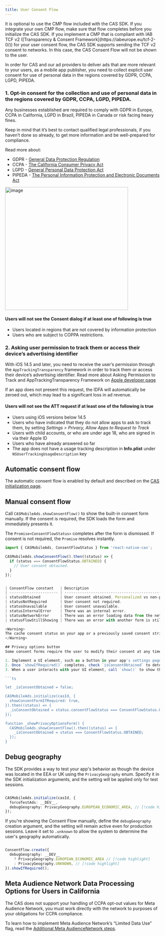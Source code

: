 ```yaml
---
title: User Consent Flow
---
```


<Info>
It is optional to use the CMP flow included with the CAS SDK. If you integrate your own CMP flow, make sure that flow completes before you initialize the CAS SDK.
</Info>

<Info>
If you implement a CMP that is compliant with IAB TCF v2 ([Transparency & Consent Framework](https://iabeurope.eu/tcf-2-0/)) for your user consent flow, the CAS SDK supports sending the TCF v2 consent to networks. In this case, the CAS Consent Flow will not be shown to the user.
</Info>

In order for CAS and our ad providers to deliver ads that are more relevant to your users, as a mobile app publisher, you need to collect explicit user consent for use of personal data in the regions covered by GDPR, CCPA, LGPD, PIPEDA.

### 1. Opt-in consent for the collection and use of personal data in the regions covered by GDPR, CCPA, LGPD, PIPEDA.
Any businesses established are required to comply with GDPR in Europe, CCPA in California, LGPD in Brazil, PIPEDA in Canada or risk facing heavy fines.

Keep in mind that it’s best to contact qualified legal professionals, if you haven’t done so already, to get more information and be well-prepared for compliance.

Read more about:

* GDPR - [General Data Protection Regulation](https://gdpr-info.eu)
* CCPA - [The California Consumer Privacy Act](https://theccpa.org)
* LGPD - [General Personal Data Protection Act](https://lgpd-brazil.info)
* PIPEDA - [The Personal Information Protection and Electronic Documents Act](https://www.priv.gc.ca/en/privacy-topics/privacy-laws-in-canada/the-personal-information-protection-and-electronic-documents-act-pipeda/)

<Image height="400" alt="image" src="/assets/User-Consent-Flow-1.png" />

#### Users will not see the Consent dialog if at least one of following is true
* Users located in regions that are not covered by information protection
* Users who are subject to COPPA restrictions.

### 2. Asking user permission to track them or access their device’s advertising identifier
With iOS 14.5 and later, you need to receive the user’s permission through the `AppTrackingTransparency` framework in order to track them or access their device’s advertising identifier.  Read more about Asking Permission to Track and AppTrackingTransparency Framework on [Apple developer page](https://developer.apple.com/app-store/user-privacy-and-data-use/)

<Warning>  
If an app does not present this request, the IDFA will automatically be zeroed out, which may lead to a significant loss in ad revenue.
</Warning>

#### Users will not see the ATT request if at least one of the following is true
* Users using iOS versions below 14.5
* Users who have indicated that they do not allow apps to ask to track them, by setting *Settings > Privacy, Allow Apps to Request to Track*
* Users with child accounts, or who are under age 18, who are signed in via their Apple ID
* Users who have already answered so far
* The app does not have a usage tracking description in **Info.plist** under `NSUserTrackingUsageDescription` key

## Automatic consent flow
The automatic consent flow is enabled by default and described on the [CAS initialization page](ReactNative/Initialize-CAS).

## Manual consent flow
Call `CASMobileAds.showConsentFlow()` to show the built-in consent form manually.  If the consent is required, the SDK loads the form and immediately presents it.  

The `Promise<ConsentFlowStatus>` completes after the form is dismissed.  If consent is not required, the `Promise` resolves instantly.


```ts
import { CASMobileAds, ConsentFlowStatus } from 'react-native-cas';

CASMobileAds.showConsentFlow().then((status) => {
  if (status === ConsentFlowStatus.OBTAINED) {
    // User consent obtained.
  }
});


| ConsentFlow constant   | Description                                                        |
| ---------------------- | ------------------------------------------------------------------ |
| statusObtained         | User consent obtained. Personalized vs non-personalized undefined. |
| statusNotRequired      | User consent not required.                                         |
| statusUnavailable      | User consent unavailable.                                          |
| statusInternalError    | There was an internal error.                                       |
| statusNetworkError     | There was an error loading data from the network.                  |
| statusFlowStillShowing | There was an error with another form is still being displayed.     |

<Warning>  
The cache consent status on your app or a previously saved consent string, could lead to a [TCF 3.3](https://support.google.com/admanager/answer/9999955) error if consent is expired.
</Warning>

## Privacy options button
Some consent forms require the user to modify their consent at any time. Adhere to the following steps to implement a privacy options button if required.

1. Implement a UI element, such as a button in your app's settings page, that can trigger a privacy options form.
2. Once `showIfRequired()` completes, check `isConsentObtained` to determine whether to display the UI element that can present the privacy options form.
3. When a user interacts with your UI element, call `show()` to show the form so the user can update their privacy options at any time.

```ts

let _isConsentObtained = false;

CASMobileAds.initialize(casId, {
  showConsentFormIfRequired: true,
}).then((status) => {
  _isConsentObtained = status.consentFlowStatus === ConsentFlowStatus.OBTAINED; // [!code highlight]
});

function _showPrivacyOptionsForm() {
  CASMobileAds.showConsentFlow().then((status) => {
    _isConsentObtained = status === ConsentFlowStatus.OBTAINED;
  });
}
```

## Debug geography
The SDK provides a way to test your app's behavior as though the device was located in the EEA or UK using the `PrivacyGeography` enum.
Specify it in the SDK initialization arguments, and the setting will be applied only for test sessions.

```ts

CASMobileAds.initialize(casId, {
  forceTestAds: __DEV__,
  debugGeography: PrivacyGeography.EUROPEAN_ECONOMIC_AREA, // [!code highlight]
});

```

If you're showing the Consent Flow manually, define the `debugGeography` creation argument, and the setting will remain active even for production sessions. Leave it set to `.unknown` to allow the system to determine the user's geography automatically.

```ts

ConsentFlow.create({
  debugGeography: __DEV__
    ? PrivacyGeography.EUROPEAN_ECONOMIC_AREA // [!code highlight]
    : PrivacyGeography.UNKNOWN, // [!code highlight]
}).showIfRequired();
```

## Meta Audience Network Data Processing Options for Users in California
The CAS does not support your handling of CCPA opt-out values for Meta Audience Network, you must work directly with the network to purposes of your obligations for CCPA compliance.

To learn how to implement Meta Audience Network’s “Limited Data Use” flag, read the [Additional Meta AudienceNetwork steps](ReactNative/Additional-Meta-AudienceNetwork-steps).
